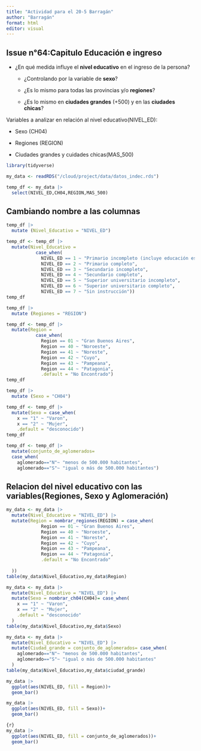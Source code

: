 ```yaml
---
title: "Actividad para el 20-5 Barragán"
author: "Barragán"
format: html
editor: visual
---
```


## Issue n°64:Capitulo Educación e ingreso

-   ¿En qué medida influye el **nivel educativo** en el ingreso de la persona?

    -   ¿Controlando por la variable de **sexo**?

    -   ¿Es lo mismo para todas las provincias y/o **regiones**?

    -   ¿Es lo mismo en **ciudades grandes** (+500) y en las **ciudades chicas**?

Variables a analizar en relación al nivel educativo(NIVEL_ED):

-   Sexo (CH04)

-   Regiones (REGION)

-   Ciudades grandes y cuidades chicas(MAS_500)

```r
library(tidyverse)
```

```r
my_data <- readRDS("/cloud/project/data/datos_indec.rds")
```

```r
temp_df <- my_data |> 
  select(NIVEL_ED,CH04,REGION,MAS_500)
```

## Cambiando nombre a las columnas

```r
temp_df |> 
  mutate (Nivel_Educativo = "NIVEL_ED")
```

```r
temp_df <- temp_df |> 
  mutate(Nivel_Educativo = 
           case_when(
             NIVEL_ED == 1 ~ "Primario incompleto (incluye educación especial)",
             NIVEL_ED == 2 ~ "Primario completo",
             NIVEL_ED == 3 ~ "Secundario incompleto",
             NIVEL_ED == 4 ~ "Secundario completo",
             NIVEL_ED == 5 ~ "Superior universitario incompleto",
             NIVEL_ED == 6 ~ "Superior universitario completo",
             NIVEL_ED == 7 ~ "Sin instrucción"))
temp_df
```

```r
temp_df |> 
  mutate (Regiones = "REGION")
```

```r
temp_df <- temp_df |> 
  mutate(Region = 
           case_when(
             Region == 01 ~ "Gran Buenos Aires",
             Region == 40 ~ "Noroeste",
             Region == 41 ~ "Noreste",
             Region == 42 ~ "Cuyo",
             Region == 43 ~ "Pampeana",
             Region == 44 ~ "Patagonia",
             .default = "No Encontrado")
temp_df
```

```r
temp_df |> 
  mutate (Sexo = "CH04")
```

```r
temp_df <- temp_df |> 
  mutate(Sexo = case_when(
    x == "1" ~ "Varon",
    x == "2" ~ "Mujer",
    .default = "desconocido")
temp_df
```

```r
temp_df <- temp_df |> 
  mutate(conjunto_de_aglomerados=
  case_when(
    aglomerado=="N"~ "menos de 500.000 habitantes",
    aglomerado=="S"~ "igual o más de 500.000 habitantes")

```

## Relacion del nivel educativo con las variables(Regiones, Sexo y Aglomeración)

```r
my_data <- my_data |> 
  mutate(Nivel_Educativo = "NIVEL_ED") |> 
  mutate(Region = nombrar_regiones(REGION) = case_when( 
             Region == 01 ~ "Gran Buenos Aires",
             Region == 40 ~ "Noroeste",
             Region == 41 ~ "Noreste",
             Region == 42 ~ "Cuyo",
             Region == 43 ~ "Pampeana",
             Region == 44 ~ "Patagonia",
             .default = "No Encontrado"
   
  ))
table(my_data$Nivel_Educativo,my_data$Region)
```

```r
my_data <- my_data |> 
  mutate(Nivel_Educativo = "NIVEL_ED") |> 
  mutate(Sexo = nombrar_ch04(CH04)= case_when(
    x == "1" ~ "Varon",
    x == "2" ~ "Mujer",
    .default = "desconocido"
  )
table(my_data$Nivel_Educativo,my_data$Sexo)
```

```r
my_data <- my_data |> 
  mutate(Nivel_Educativo = "NIVEL_ED") |> 
  mutate(Ciudad_grande = conjunto_de_aglomerados= case_when(
    aglomerado=="N"~ "menos de 500.000 habitantes",
    aglomerado=="S"~ "igual o más de 500.000 habitantes"
  )
table(my_data$Nivel_Educativo,my_data$ciudad_grande)
```

```r
my_data |> 
  ggplot(aes(NIVEL_ED, fill = Region))+
  geom_bar()
```

```r
my_data |> 
  ggplot(aes(NIVEL_ED, fill = Sexo))+
  geom_bar()
```

```r
{r}
my_data |> 
  ggplot(aes(NIVEL_ED, fill = conjunto_de_aglomerados))+
  geom_bar()
```
